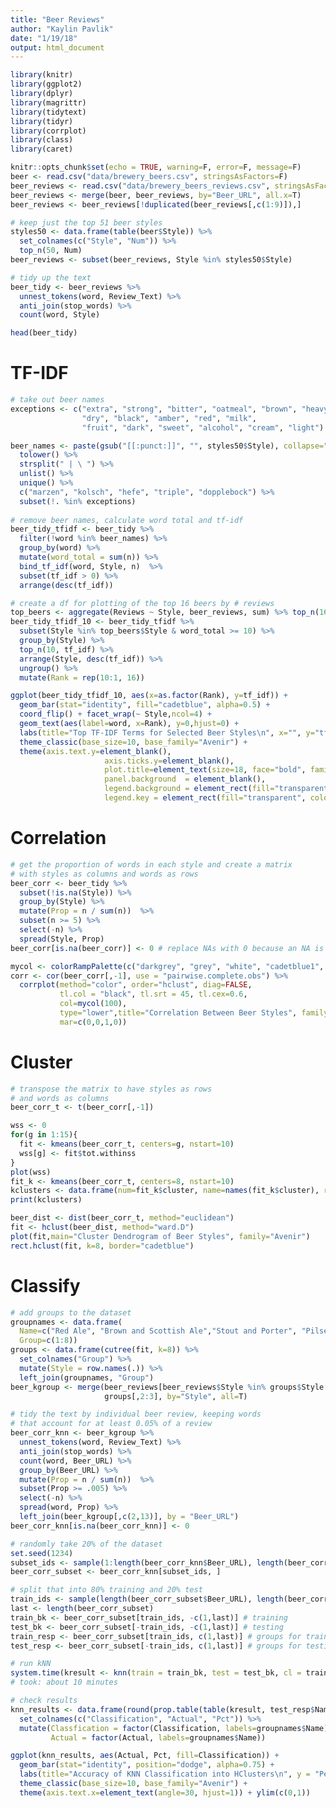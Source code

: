 ```yaml
---
title: "Beer Reviews"
author: "Kaylin Pavlik"
date: "1/19/18"
output: html_document
---
```


```r
library(knitr)
library(ggplot2)
library(dplyr)
library(magrittr)
library(tidytext)
library(tidyr)
library(corrplot)
library(class)
library(caret)

knitr::opts_chunk$set(echo = TRUE, warning=F, error=F, message=F)
beer <- read.csv("data/brewery_beers.csv", stringsAsFactors=F)
beer_reviews <- read.csv("data/brewery_beers_reviews.csv", stringsAsFactors=F)
beer_reviews <- merge(beer, beer_reviews, by="Beer_URL", all.x=T)
beer_reviews <- beer_reviews[!duplicated(beer_reviews[,c(1:9)]),]
```

```r
# keep just the top 51 beer styles
styles50 <- data.frame(table(beer$Style)) %>% 
  set_colnames(c("Style", "Num")) %>% 
  top_n(50, Num)
beer_reviews <- subset(beer_reviews, Style %in% styles50$Style)

# tidy up the text
beer_tidy <- beer_reviews %>%
  unnest_tokens(word, Review_Text) %>%
  anti_join(stop_words) %>%
  count(word, Style)

head(beer_tidy)
```


# TF-IDF  

```r
# take out beer names
exceptions <- c("extra", "strong", "bitter", "oatmeal", "brown", "heavy", 
                "dry", "black", "amber", "red", "milk",
                "fruit", "dark", "sweet", "alcohol", "cream", "light")

beer_names <- paste(gsub("[[:punct:]]", "", styles50$Style), collapse=" ") %>%
  tolower() %>%
  strsplit(" | \ ") %>%
  unlist() %>%
  unique() %>%
  c("marzen", "kolsch", "hefe", "triple", "dopplebock") %>%
  subset(!. %in% exceptions)
  
# remove beer names, calculate word total and tf-idf
beer_tidy_tfidf <- beer_tidy %>%
  filter(!word %in% beer_names) %>%
  group_by(word) %>%
  mutate(word_total = sum(n)) %>%
  bind_tf_idf(word, Style, n)  %>%
  subset(tf_idf > 0) %>%
  arrange(desc(tf_idf)) 

# create a df for plotting of the top 16 beers by # reviews
top_beers <- aggregate(Reviews ~ Style, beer_reviews, sum) %>% top_n(16, Reviews)
beer_tidy_tfidf_10 <- beer_tidy_tfidf %>%
  subset(Style %in% top_beers$Style & word_total >= 10) %>%
  group_by(Style) %>%
  top_n(10, tf_idf) %>%
  arrange(Style, desc(tf_idf)) %>%
  ungroup() %>%
  mutate(Rank = rep(10:1, 16))

ggplot(beer_tidy_tfidf_10, aes(x=as.factor(Rank), y=tf_idf)) + 
  geom_bar(stat="identity", fill="cadetblue", alpha=0.5) + 
  coord_flip() + facet_wrap(~ Style,ncol=4) + 
  geom_text(aes(label=word, x=Rank), y=0,hjust=0) +
  labs(title="Top TF-IDF Terms for Selected Beer Styles\n", x="", y="tf-idf") + 
  theme_classic(base_size=10, base_family="Avenir") +
  theme(axis.text.y=element_blank(), 
                     axis.ticks.y=element_blank(),
                     plot.title=element_text(size=18, face="bold", family="Avenir"),
                     panel.background  = element_blank(),
                     legend.background = element_rect(fill="transparent", colour=NA),
                     legend.key = element_rect(fill="transparent", colour=NA)) 

```
# Correlation  

```r
# get the proportion of words in each style and create a matrix 
# with styles as columns and words as rows
beer_corr <- beer_tidy %>%
  subset(!is.na(Style)) %>%
  group_by(Style) %>%
  mutate(Prop = n / sum(n))  %>%
  subset(n >= 5) %>%
  select(-n) %>%
  spread(Style, Prop) 
beer_corr[is.na(beer_corr)] <- 0 # replace NAs with 0 because an NA is an observation of 0 words

mycol <- colorRampPalette(c("darkgrey", "grey", "white", "cadetblue1", "cadetblue"))
corr <- cor(beer_corr[,-1], use = "pairwise.complete.obs") %>% 
  corrplot(method="color", order="hclust", diag=FALSE, 
           tl.col = "black", tl.srt = 45, tl.cex=0.6,
           col=mycol(100), 
           type="lower",title="Correlation Between Beer Styles", family="Avenir",
           mar=c(0,0,1,0))

```
# Cluster  

```r
# transpose the matrix to have styles as rows 
# and words as columns
beer_corr_t <- t(beer_corr[,-1])

wss <- 0
for(g in 1:15){
  fit <- kmeans(beer_corr_t, centers=g, nstart=10)
  wss[g] <- fit$tot.withinss
}
plot(wss)
fit_k <- kmeans(beer_corr_t, centers=8, nstart=10)
kclusters <- data.frame(num=fit_k$cluster, name=names(fit_k$cluster), row.names=NULL) %>% arrange(num)
print(kclusters)

beer_dist <- dist(beer_corr_t, method="euclidean")
fit <- hclust(beer_dist, method="ward.D")
plot(fit,main="Cluster Dendrogram of Beer Styles", family="Avenir")
rect.hclust(fit, k=8, border="cadetblue")
```

# Classify  

```r
# add groups to the dataset
groupnames <- data.frame(
  Name=c("Red Ale", "Brown and Scottish Ale","Stout and Porter", "Pilsener and Lager","IPA", "Belgian", "Gose", "Pumpkin"), 
  Group=c(1:8))
groups <- data.frame(cutree(fit, k=8)) %>%
  set_colnames("Group") %>%
  mutate(Style = row.names(.)) %>%
  left_join(groupnames, "Group")
beer_kgroup <- merge(beer_reviews[beer_reviews$Style %in% groups$Style & !is.na(beer_reviews$Review_Text),], 
                     groups[,2:3], by="Style", all=T)

# tidy the text by individual beer review, keeping words
# that account for at least 0.05% of a review
beer_corr_knn <- beer_kgroup %>%
  unnest_tokens(word, Review_Text) %>%
  anti_join(stop_words) %>%
  count(word, Beer_URL) %>%
  group_by(Beer_URL) %>%
  mutate(Prop = n / sum(n))  %>%
  subset(Prop >= .005) %>%
  select(-n) %>%
  spread(word, Prop) %>%
  left_join(beer_kgroup[,c(2,13)], by = "Beer_URL")
beer_corr_knn[is.na(beer_corr_knn)] <- 0

# randomly take 20% of the dataset
set.seed(1234)
subset_ids <- sample(1:length(beer_corr_knn$Beer_URL), length(beer_corr_knn$Beer_URL)*.20, replace=F)
beer_corr_subset <- beer_corr_knn[subset_ids, ]

# split that into 80% training and 20% test
train_ids <- sample(length(beer_corr_subset$Beer_URL), length(beer_corr_subset$Beer_URL)*.80, replace=F)
last <- length(beer_corr_subset)
train_bk <- beer_corr_subset[train_ids, -c(1,last)] # training
test_bk <- beer_corr_subset[-train_ids, -c(1,last)] # testing
train_resp <- beer_corr_subset[train_ids, c(1,last)] # groups for training
test_resp <- beer_corr_subset[-train_ids, c(1,last)] # groups for testing

# run kNN
system.time(kresult <- knn(train = train_bk, test = test_bk, cl = train_resp$Name.y, k = 1))
# took: about 10 minutes

# check results
knn_results <- data.frame(round(prop.table(table(kresult, test_resp$Name.y),2),2)) %>%
  set_colnames(c("Classification", "Actual", "Pct")) %>%
  mutate(Classfication = factor(Classification, labels=groupnames$Name),
         Actual = factor(Actual, labels=groupnames$Name))

ggplot(knn_results, aes(Actual, Pct, fill=Classification)) + 
  geom_bar(stat="identity", position="dodge", alpha=0.75) +
  labs(title="Accuracy of KNN Classification into HClusters\n", y = "Percent") + 
  theme_classic(base_size=10, base_family="Avenir") + 
  theme(axis.text.x=element_text(angle=30, hjust=1)) + ylim(c(0,1))
```